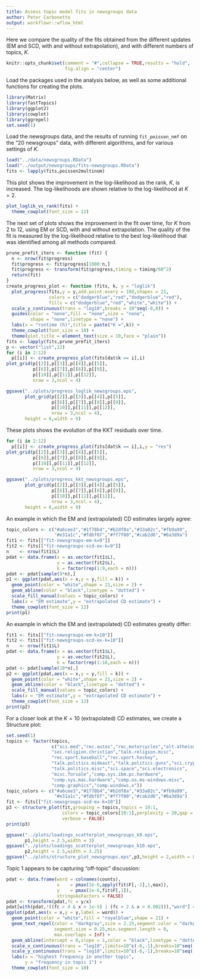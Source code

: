 ```yaml
---
title: Assess topic model fits in newsgroups data
author: Peter Carbonetto
output: workflowr::wflow_html
---
```


Here we compare the quality of the fits obtained from the different
updates (EM and SCD, with and without extrapolation), and with
different numbers of topics, $K$.

```r
knitr::opts_chunk$set(comment = "#",collapse = TRUE,results = "hold",
                      fig.align = "center")
```

Load the packages used in the analysis below, as well as some
additional functions for creating the plots.

```r
library(Matrix)
library(fastTopics)
library(ggplot2)
library(cowplot)
library(ggrepel)
set.seed(1)
```

Load the newsgroups data, and the results of running `fit_poisson_nmf`
on the "20 newsgroups" data, with different algorithms, and for
various settings of $K$.

```r
load("../data/newsgroups.RData")
load("../output/newsgroups/fits-newsgroups.RData")
fits <- lapply(fits,poisson2multinom)
```

This plot shows the improvement in the log-likelihood as the rank,
$K$, is increased. The log-likelihoods are shown relative to the
log-likelihood at $K = 2$. 

```r
plot_loglik_vs_rank(fits) +
  theme_cowplot(font_size = 12)
```

The next set of plots shows the improvement in the fit over time, for
$K$ from 2 to 12, using EM or SCD, with and without extrapolation. The
quality of the fit is measured by the log-likelihood relative to the
best log-likelihood that was identified among all methods compared.

```r
prune_prefit_iters <- function (fit) {
  n <- nrow(fit$progress)
  fit$progress <- fit$progress[1000:n,]
  fit$progress <- transform(fit$progress,timing = timing/60^2)
  return(fit)
}
create_progress_plot <- function (fits, k, y = "loglik")
  plot_progress(fits,y = y,add.point.every = 100,shapes = 21,
                colors = c("dodgerblue","red","dodgerblue","red"),
                fills = c("dodgerblue","red","white","white")) +
  scale_y_continuous(trans = "log10",breaks = 10^seq(-8,8)) +
  guides(color = "none",fill = "none",size = "none",
         shape = "none",linetype = "none") +
  labs(x = "runtime (h)",title = paste("K =",k)) +
  theme_cowplot(font_size = 10) +
  theme(plot.title = element_text(size = 10,face = "plain"))
fits <- lapply(fits,prune_prefit_iters)
p <- vector("list",12)
for (i in 2:12)
  p[[i]] <- create_progress_plot(fits[dat$k == i],i)
plot_grid(p[[2]],p[[3]],p[[4]],p[[5]],
          p[[6]],p[[7]],p[[8]],p[[9]],
          p[[10]],p[[11]],p[[12]],
          nrow = 3,ncol = 4)
```

```r
ggsave("../plots/progress_loglik_newsgroups.eps",
       plot_grid(p[[2]],p[[3]],p[[4]],p[[5]],
                 p[[6]],p[[7]],p[[8]],p[[9]],
                 p[[10]],p[[11]],p[[12]],
                 nrow = 3,ncol = 4),
   	   height = 6,width = 9)
```

These plots shows the evolution of the KKT residuals over time.

```r
for (i in 2:12)
  p[[i]] <- create_progress_plot(fits[dat$k == i],i,y = "res")
plot_grid(p[[2]],p[[3]],p[[4]],p[[5]],
          p[[6]],p[[7]],p[[8]],p[[9]],
          p[[10]],p[[11]],p[[12]],
          nrow = 3,ncol = 4)
```

```r
ggsave("../plots/progress_kkt_newsgroups.eps",
       plot_grid(p[[2]],p[[3]],p[[4]],p[[5]],
                 p[[6]],p[[7]],p[[8]],p[[9]],
                 p[[10]],p[[11]],p[[12]],
                 nrow = 3,ncol = 4),
   	   height = 6,width = 9)
```

An example in which the EM and (extrapolated) CD estimates largely
agree:

```r
topic_colors <- c("#a6cee3","#1f78b4","#b2df8a","#33a02c","#fb9a99",
                  "#e31a1c","#fdbf6f","#ff7f00","#cab2d6","#6a3d9a")
fit1 <- fits[["fit-newsgroups-em-k=9"]]
fit2 <- fits[["fit-newsgroups-scd-ex-k=9"]]
n    <- nrow(fit1$L)
pdat <- data.frame(x = as.vector(fit1$L),
                   y = as.vector(fit2$L),
				   k = factor(rep(1:9,each = n)))
pdat <- pdat[sample(9*n),]
p1 <- ggplot(pdat,aes(x = x,y = y,fill = k)) +
  geom_point(color = "white",shape = 21,size = 2) +
  geom_abline(color = "black",linetype = "dotted") +
  scale_fill_manual(values = topic_colors) +
  labs(x = "EM estimate",y = "extrapolated CD estimate") +
  theme_cowplot(font_size = 12)
print(p1)
```

An example in which the EM and (extrapolated) CD estimates greatly
differ:

```r
fit1 <- fits[["fit-newsgroups-em-k=10"]]
fit2 <- fits[["fit-newsgroups-scd-ex-k=10"]]
n    <- nrow(fit1$L)
pdat <- data.frame(x = as.vector(fit1$L),
                   y = as.vector(fit2$L),
				   k = factor(rep(1:10,each = n)))
pdat <- pdat[sample(10*n),]
p2 <- ggplot(pdat,aes(x = x,y = y,fill = k)) +
  geom_point(color = "white",shape = 21,size = 2) +
  geom_abline(color = "black",linetype = "dotted") +
  scale_fill_manual(values = topic_colors) +
  labs(x = "EM estimate",y = "extrapolated CD estimate") +
  theme_cowplot(font_size = 12)
print(p2)
```

For a closer look at the $K = 10$ (extrapolated) CD estimates, we
create a Structure plot:

```r
set.seed(1)
topics <- factor(topics,
                 c("sci.med","rec.autos","rec.motorcycles","alt.atheism",
				 "soc.religion.christian","talk.religion.misc",
				 "rec.sport.baseball","rec.sport.hockey",
				 "talk.politics.mideast","talk.politics.guns","sci.crypt",
				 "talk.politics.misc","sci.space","sci.electronics",
				 "misc.forsale","comp.sys.ibm.pc.hardware",
				 "comp.sys.mac.hardware","comp.os.ms-windows.misc",
				 "comp.graphics","comp.windows.x"))
topic_colors <- c("#a6cee3","#1f78b4","#b2df8a","#33a02c","#fb9a99",
                  "#e31a1c","#fdbf6f","#ff7f00","#cab2d6","#6a3d9a")
fit <- fits[["fit-newsgroups-scd-ex-k=10"]]
p3 <- structure_plot(fit,grouping = topics,topics = 10:1,
                     colors = topic_colors[10:1],perplexity = 20,gap = 20,
					 verbose = FALSE)
print(p3)
```

```r
ggsave("../plots/loadings_scatterplot_newsgroups_k9.eps",
       p1,height = 2.5,width = 3)
ggsave("../plots/loadings_scatterplot_newsgroups_k10.eps",
       p2,height = 2.5,width = 3.25)
ggsave("../plots/structure_plot_newsgroups.eps",p3,height = 2,width = 8)
```

Topic 1 appears to be capturing "off-topic" discussion:

```r
pdat <- data.frame(word = colnames(counts),
                   x    = pmax(1e-6,apply(fit$F[,-1],1,max)),
                   y    = pmax(1e-6,fit$F[,1]),
				   stringsAsFactors = FALSE)
pdat <- transform(pdat,fc = y/x)
pdat[with(pdat,!((fc > 4 & x > 1e-5) | (fc > 2 & x > 0.002))),"word"] <- ""
ggplot(pdat,aes(x = x,y = y,label = word)) +
  geom_point(color = "white",fill = "royalblue",shape = 21) +
  geom_text_repel(color = "darkgray",size = 2.25,segment.color = "darkgray",
                  segment.size = 0.25,min.segment.length = 0,
				  max.overlaps = Inf) +
  geom_abline(intercept = 0,slope = 1,color = "black",linetype = "dotted") +
  scale_x_continuous(trans = "log10",limits=10^c(-6,-1),breaks=10^seq(-6,-1)) +
  scale_y_continuous(trans = "log10",limits=10^c(-6,-1),breaks=10^seq(-6,-1)) +
  labs(x = "highest frequency in another topic",
       y = "frequency in topic 1") +
  theme_cowplot(font_size = 10)
```

